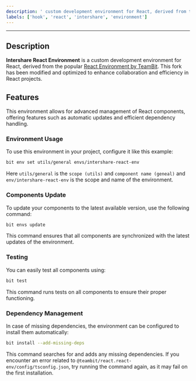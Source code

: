 ```yaml
---
description: ' custom development environment for React, derived from the popular React Environment by TeamBit. This fork has been modified and optimized to enhance collaboration and efficiency in React projects.'
labels: ['hook', 'react', 'intershare', 'environment']
---
```


---

## Description

**Intershare React Environment** is a custom development environment for React, derived from the popular [React Environment by TeamBit](https://bit.cloud/teambit/react/react-env). This fork has been modified and optimized to enhance collaboration and efficiency in React projects.

## Features

This environment allows for advanced management of React components, offering features such as automatic updates and efficient dependency handling.

### Environment Usage

To use this environment in your project, configure it like this example:

```sh
bit env set utils/general envs/intershare-react-env
```

Here `utils/general` is the `scope (utils)` and `component name (geneal)` and `env/intershare-react-env` is the scope and name of the environment.

### Components Update

To update your components to the latest available version, use the following command:

```sh
bit envs update
```

This command ensures that all components are synchronized with the latest updates of the environment.

### Testing

You can easily test all components using:

```sh
bit test
```

This command runs tests on all components to ensure their proper functioning.

### Dependency Management

In case of missing dependencies, the environment can be configured to install them automatically:

```sh
bit install --add-missing-deps
```

This command searches for and adds any missing dependencies. If you encounter an error related to `@teambit/react.react-env/config/tsconfig.json`, try running the command again, as it may fail on the first installation.
